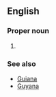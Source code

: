 ==English==
===Proper noun===
{{en-proper-noun}}
# {{misspelling of|French Guiana}}

===See also===
* [[Guiana]]
* [[Guyana]]